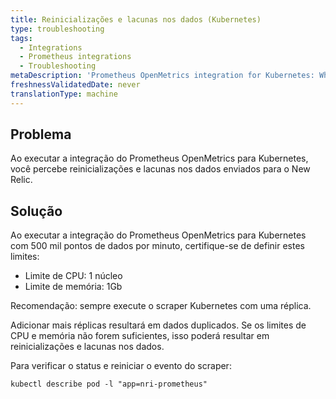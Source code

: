 ```yaml
---
title: Reinicializações e lacunas nos dados (Kubernetes)
type: troubleshooting
tags:
  - Integrations
  - Prometheus integrations
  - Troubleshooting
metaDescription: 'Prometheus OpenMetrics integration for Kubernetes: What to do if you see restarts and gaps in data sent to New Relic.'
freshnessValidatedDate: never
translationType: machine
---
```


## Problema

Ao executar a integração do Prometheus OpenMetrics para Kubernetes, você percebe reinicializações e lacunas nos dados enviados para o New Relic.

## Solução

Ao executar a integração do Prometheus OpenMetrics para Kubernetes com 500 mil pontos de dados por minuto, certifique-se de definir estes limites:

* Limite de CPU: 1 núcleo
* Limite de memória: 1Gb

Recomendação: sempre execute o scraper Kubernetes com uma réplica.

Adicionar mais réplicas resultará em dados duplicados. Se os limites de CPU e memória não forem suficientes, isso poderá resultar em reinicializações e lacunas nos dados.

Para verificar o status e reiniciar o evento do scraper:

```
kubectl describe pod -l "app=nri-prometheus"
```